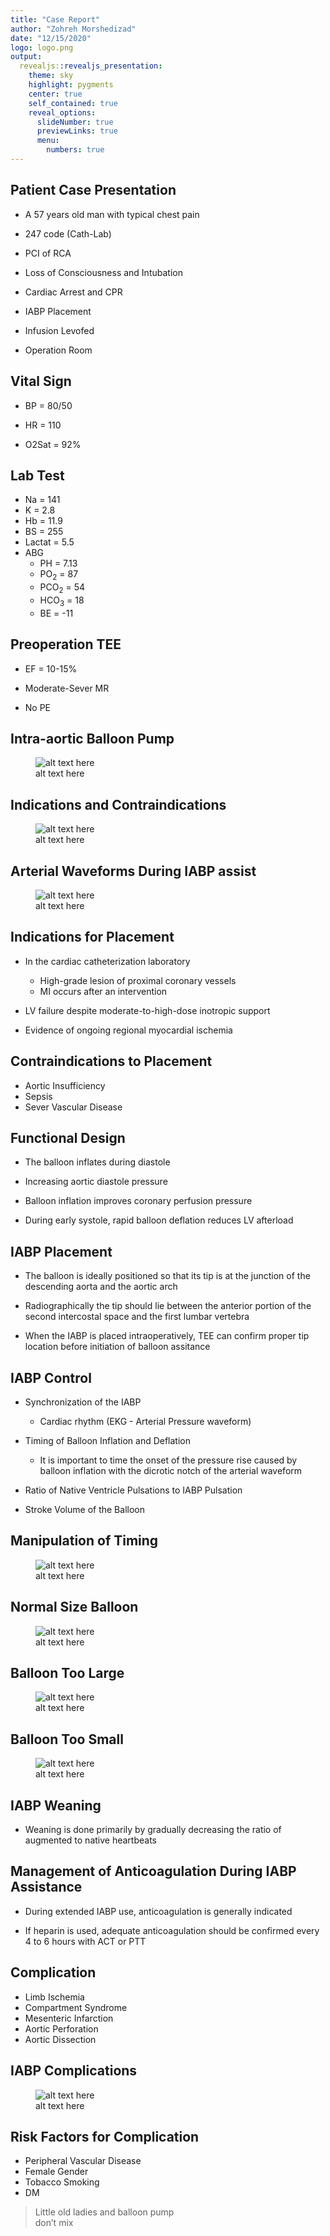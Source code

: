 ---
title: "Case Report"
author: "Zohreh Morshedizad"
date: "12/15/2020"
logo: logo.png
output:
  revealjs::revealjs_presentation:
    theme: sky
    highlight: pygments
    center: true
    self_contained: true
    reveal_options:
      slideNumber: true
      previewLinks: true
      menu:
        numbers: true
---

## Patient Case Presentation


- A 57 years old man with typical chest pain

- 247 code (Cath-Lab)

- PCI of RCA

- Loss of Consciousness and Intubation

- Cardiac Arrest and CPR

- IABP Placement

- Infusion Levofed

- Operation Room 

 

## Vital Sign

- BP = 80/50

- HR = 110

- O2Sat = 92%


## Lab Test

- Na = 141
- K = 2.8
- Hb = 11.9
- BS = 255
- Lactat = 5.5
- ABG
  - PH = 7.13
  - PO~2~ = 87
  - PCO~2~ = 54
  - HCO~3~ = 18
  - BE = -11


## Preoperation TEE
- EF = 10-15% 

- Moderate-Sever MR

- No PE

## Intra-aortic Balloon Pump 
![alt text here](C:/Users/user/Desktop/iabp/pump.png)


## Indications and Contraindications
![alt text here](C:/Users/user/Desktop/iabp/table.png)


## Arterial Waveforms During IABP assist
![alt text here](C:/Users/user/Desktop/iabp/wave.png)


## Indications for Placement

- In the cardiac catheterization laboratory
  - High-grade lesion of proximal coronary vessels
  - MI occurs after an intervention 

- LV failure despite moderate-to-high-dose inotropic support 

- Evidence of ongoing regional myocardial ischemia

## Contraindications to Placement

- Aortic Insufficiency
- Sepsis
- Sever Vascular Disease

## Functional Design

- The balloon inflates during diastole

- Increasing aortic diastole pressure 

- Balloon inflation improves coronary perfusion pressure

- During early systole, rapid balloon deflation reduces LV afterload

## IABP Placement 

- The balloon is ideally positioned so that its tip is at the junction of the descending aorta and the aortic arch

- Radiographically the tip should lie between the anterior portion of the second intercostal space and the first lumbar vertebra

- When the IABP is placed intraoperatively, TEE can confirm proper tip location before initiation of balloon assitance

## IABP Control
- Synchronization of the IABP
  - Cardiac rhythm (EKG - Arterial Pressure waveform) 
- Timing of Balloon Inflation and Deflation
  - It is important to time the onset of the pressure rise caused by balloon inflation with the dicrotic notch of the arterial waveform
- Ratio of Native Ventricle Pulsations to IABP Pulsation

- Stroke Volume of the Balloon

## Manipulation of Timing
![alt text here](C:/Users/user/Desktop/iabp/ekg.png)


## Normal Size Balloon
![alt text here](C:/Users/user/Desktop/iabp/normal.png)

## Balloon Too Large
![alt text here](C:/Users/user/Desktop/iabp/large.png)

## Balloon Too Small
![alt text here](C:/Users/user/Desktop/iabp/small.png)

## IABP Weaning

- Weaning is done primarily by gradually decreasing the ratio of augmented to native heartbeats

## Management of Anticoagulation During IABP Assistance

- During extended IABP use, anticoagulation is generally indicated

- If heparin is used, adequate anticoagulation should be confirmed every 4 to 6 hours with ACT or PTT

## Complication

- Limb Ischemia 
- Compartment Syndrome
- Mesenteric Infarction
- Aortic Perforation
- Aortic Dissection

## IABP Complications
![alt text here](C:/Users/user/Desktop/iabp/comp.png)

## Risk Factors for Complication
- Peripheral Vascular Disease
- Female Gender
- Tobacco Smoking 
- DM  

> Little old ladies and balloon pump  
don't mix


